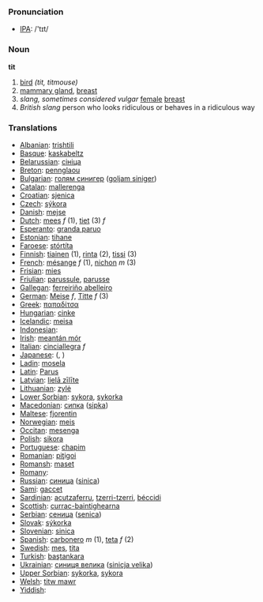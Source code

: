 === Pronunciation ===
*[[w:IPA|IPA]]: /'tɪt/

=== Noun ===

'''tit'''

# [[bird]] ''(tit, titmouse)''
# [[mammary gland]], [[breast]]
# ''slang, sometimes considered vulgar'' [[female]] [[breast]]
# ''British slang'' person who looks ridiculous or behaves in a ridiculous way

=== Translations ===

*[[Albanian]]: [[trishtili]]
*[[Basque]]: [[kaskabeltz]]
*[[Belarussian]]: [[сініца]]
*[[Breton]]: [[pennglaou]]
*[[Bulgarian]]: [[голям синигер]] ([[goljam siniger]])
*[[Catalan]]: [[mallerenga]]
*[[Croatian]]: [[sjenica]]
*[[Czech]]: [[sýkora]]
*[[Danish]]: [[mejse]]
*[[Dutch]]: [[mees]] ''f'' (1), [[tiet]] (3) ''f''
*[[Esperanto]]: [[granda paruo]]
*[[Estonian]]: [[tihane]]
*[[Faroese]]: [[stórtíta]]
*[[Finnish]]: [[tiainen]] (1), [[rinta]] (2), [[tissi]] (3)
*[[French]]: [[mésange]] ''f'' (1), [[nichon]] ''m'' (3)
*[[Frisian]]: [[mies]]
*[[Friulian]]: [[parussule]], [[parusse]]
*[[Gallegan]]: [[ferreiriño abelleiro]]
*[[German]]: [[Meise]] ''f'', [[Titte]] ''f'' (3)
*[[Greek]]: [[παπαδίτσα]] '' ''
*[[Hungarian]]: [[cinke]]
*[[Icelandic]]: [[meisa]]
*[[Indonesian]]: [[]]
*[[Irish]]: [[meantán mór]]
*[[Italian]]: [[cinciallegra]] ''f''
*[[Japanese]]: [[]] ([[]], )
*[[Ladin]]: [[mosela]]
*[[Latin]]: [[Parus]] '' ''
*[[Latvian]]: [[lielā zīlīte]]
*[[Lithuanian]]: [[zylė]]
*[[Lower Sorbian]]: [[sykora]], [[sykorka]]
*[[Macedonian]]: [[сипка]] ([[sipka]])
*[[Maltese]]: [[fjorentin]]
*[[Norwegian]]: [[meis]]
*[[Occitan]]: [[mesenga]]
*[[Polish]]: [[sikora]] '' ''
*[[Portuguese]]: [[chapim]]
*[[Romanian]]: [[piţigoi]]
*[[Romansh]]: [[maset]]
*[[Romany]]: [[]]
*[[Russian]]: [[синица]] ([[sinica]]) '' ''
*[[Sami]]: [[gaccet]]
*[[Sardinian]]: [[acutzaferru]], [[tzerri-tzerri]], [[béccidi]]
*[[Scottish]]: [[currac-baintighearna]]
*[[Serbian]]: [[сеница]] ([[senica]])
*[[Slovak]]: [[sýkorka]]
*[[Slovenian]]: [[sinica]]
*[[Spanish]]: [[carbonero]] ''m'' (1), [[teta]] ''f'' (2)
*[[Swedish]]: [[mes]], [[tita]]
*[[Turkish]]: [[baştankara]]
*[[Ukrainian]]: [[синиця велика]] ([[sinicja velika]])
*[[Upper Sorbian]]: [[sykorka]], [[sykora]]
*[[Welsh]]: [[titw mawr]]
*[[Yiddish]]: [[]]